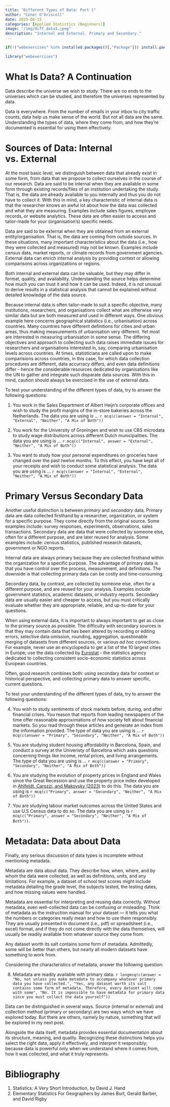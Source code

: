 ```yaml
---
title: "Different Types of Data: Part 1"
author: "Conor O'Driscoll"
date: 2025-08-15
categories: [Applied Statistics (Beginners)]
image: "/img/diff_data1.jpeg"
description: "Internal and External. Primary and Secondary."
---
```


``` r

if(!("webexercises" %in% installed.packages()[,"Package"])) install.packages("webexercises")

library("webexercises")

```


What Is Data? A Continuation
======

Data describe the universe we wish to study. There are no ends to the universes which can be studied, and therefore the universes represented by data.

Data is everywhere. From the number of emails in your inbox to city traffic counts, data help us make sense of the world. But not all data are the same. Understanding the types of data, where they come from, and how they’re documented is essential for using them effectively.

Sources of Data: Internal vs. External
======

At the most basic level, we distinguish between data that already exist in some form, from data that we propose to collect ourselves in the course of our research. Data are said to be internal when they are available in some form through existing records/files of an institution undertaking the study. That is, the data are already available to you internally and thus you do not have to collect it. With this in mind, a key characteristic of internal data is that the researcher knows an awful lot about how the data was collected and what they are measuring. Examples include sales figures, employee records, or website analytics. These data are often easier to access and tailor-made for your (organisation's) specific needs. 

Data are said to be external when they are obtained from an external entity/organisation. That is, the data are coming from outside sources. In these situations, many important characteristics about the data (i.e., how they were collected and measured) may not be known. Examples include census data, market reports, or climate records from government agencies. External data can enrich internal analysis by providing context or allowing comparisons across organizations or regions.

Both internal and external data can be valuable, but they may differ in format, quality, and availability. Understanding the source helps determine how much you can trust it and how it can be used. Indeed, it is not unusual to derive results in a statistical analysis that cannot be explained without detailed knowledge of the data source.

Because internal data is often tailor-made to suit a specific objective, many institutions, researchers, and organisations collect what are otherwise very similar data but are both measured and used in different ways. One obvious example here concerns geographical statistics (i.e., urbanisation) across countries. Many countries have different definitions for cities and urban areas, thus making measurements of urbanisation very different. Yet most are interested in measuring urbanisation in some sense. The differing objectives and approach to collecting such data raises immediate issues for researchers and organisations interested in, say, comparing urbanisation levels across countries. At times, statisticians are called upon to make comparisions across countries, in this case, for which data collection procedures are different, data accurracy differs, and even data definitions differ - hence the considerable resources dedicated by organisations like the UN to gather and integrate such disparate data sources. With this in mind, caution should always be exercised in the use of external data.

::: {.webex-check .webex-box}

To test your understanding of the different types of data, try to answer the following questions:

1. You work in the Sales Department of Albert Heijn's corporate offices and wish to study the profit margins of the in-store bakeries across the Netherlands. The data you are using is ... `r mcq(c(answer = "Internal", "External", "Neither", "A Mix of Both"))`

2. You work for the University of Groningen and wish to use CBS microdata to study wage distributions across different Dutch municipalities. The data you are using is ... `r mcq(c("Internal", answer = "External", "Neither", "A Mix of Both"))`

3. You want to study how your personal expenditures on groceries have changed over the past twelve months. To this effect, you have kept all of your receipts and wish to conduct some statistical analysis. The data you are using is ... `r mcq(c(answer = "Internal", "External", "Neither", "A Mix of Both"))`

:::


Primary Versus Secondary Data
======

Another useful distinction is between _primary_ and _secondary_ data. Primary data are data collected firsthand by a researcher, organization, or system for a specific purpose. They come directly from the original source. Some examples include: survey responses, experiments, observations, sales transactions. Secondary data are data that were collected by someone else, often for a different purpose, and are later reused for analysis. Some examples include: census statistics, published research datasets, government or NGO reports.

Internal data are always primary because they are collected firsthand within the organization for a specific purpose. The advantage of primary data is that you have control over the process, measurement, and definitions. The downside is that collecting primary data can be costly and time-consuming.

Secondary data, by contrast, are collected by someone else, often for a different purpose, and are reused for your analysis. Examples include government statistics, academic datasets, or industry reports. Secondary data are usually easier and cheaper to access, but you must critically evaluate whether they are appropriate, reliable, and up-to-date for your questions.

When using external data, it is important to always important to get as close to the primary source as possible. The difficulty with secondary sources is that they may contain data that has been altered by recording or editing errors, selective data omission, rounding, aggregation, questionable merging of datasets from different sources, or various _ad hoc_ corrections. For example, never use an encyclopedia to get a list of the 10 largest cities in Europe; use the data collected by [Eurostat](https://ec.europa.eu/eurostat) - the statistics agency dedicated to collecting consistent socio-economic statistics across European countries.

Often, good research combines both: using secondary data for context or historical perspective, and collecting primary data to answer specific, current questions.

::: {.webex-check .webex-box}

To test your understanding of the different types of data, try to answer the following questions:

4. You wish to study sentiments of stock markets before, during, and after financial crises. You reason that reports from leading newspapers of the time offer reasonable approximations of how society felt about financial markets. So you read through these articles and generate an index from the information provided. The type of data you are using is ... `r mcq(c(answer = "Primary", "Secondary", "Neither", "A Mix of Both"))`

5. You are studying student housing affordability in Barcelona, Spain, and conduct a survey at the Univeristy of Barcelona which asks questions concerning things like income, rental prices, and living arrangements. The type of data you are using is ... `r mcq(c(answer = "Primary", "Secondary", "Neither", "A Mix of Both"))`

6. You are studying the evolution of property prices in England and Wales since the Great Recession and use the property price index developed in [Ahlfeldt, Carozzi, and Makovsky (2023)](https://cep.lse.ac.uk/_new/publications/abstract.asp?index=10580) to do this. The data you are using is `r mcq(c("Primary", answer = "Secondary", "Neither", "A Mix of Both"))`

7. You are studying labour market outcomes across the United States and use U.S Census data to do so. The data you are using is `r mcq(c("Primary", answer = "Secondary", "Neither", "A Mix of Both"))`.

:::


Metadata: Data about Data
======

Finally, any serious discussion of data types is incomplete without mentioning metadata.

Metadata are data about data. They describe how, when, where, and by whom the data were collected, as well as definitions, units, and any limitations. For example, a dataset of school test scores might include metadata detailing the grade level, the subjects tested, the testing dates, and how missing values were handled.

Metadata are essential for interpreting and reusing data correctly. Without metadata, even well-collected data can be confusing or misleading. Think of metadata as the instruction manual for your dataset — it tells you what the numbers or categories really mean and how to use them responsibly. They are usually presented in document (i.e., pdf) or spreadsheet (i.e., excel) format, and if they do not come directly with the data themselves, will usually be readily available from whatever source they come from.

Any dataset worth its salt contains some form of metadata. Admittedly, some will be better than others, but nearly all modern datasets have something to work from.

::: {.webex-check .webex-box}

Considering the characteristics of metadata, answer the following question:

8. Metadata are readily available with primary data. `r longmcq(c(answer = "No, not unless you make metadata to accompany whatever primary data you have collected.", "Yes, any dataset worth its salt contains some form of metadata. Therefore, every dataset will come with some", "No. It is impossible to have metadata for primary data since you must collect the data yourself"))`

:::

Data can be distinguished in several ways. Source (internal or external) and collection method (primary or secondary) are two ways which we have explored today. But there are others, namely by nature, something that will be explored in my next post.

Alongside the data itself, metadata provides essential documentation about its structure, meaning, and quality. Recognizing these distinctions helps you select the right data, apply it effectively, and interpret it responsibly; because data is powerful only when we understand where it comes from, how it was collected, and what it truly represents.

Bibliography
======

1. Statistics: A Very Short Introduction, by David J. Hand<br>
2. Elementary Statistics For Geographers by James Burt, Gerald Barber, and David Rigby<br>

